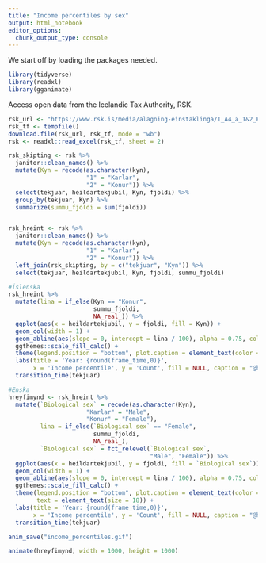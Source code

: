 ```yaml
---
title: "Income percentiles by sex"
output: html_notebook
editor_options: 
  chunk_output_type: console
---
```


We start off by loading the packages needed. 

```r
library(tidyverse)
library(readxl)
library(gganimate)
```

Access open data from the Icelandic Tax Authority, RSK. 

```r



rsk_url <- "https://www.rsk.is/media/alagning-einstaklinga/I_A4_a_1&2_EIGNIR_HLUTFTEK_KYN.xlsx"
rsk_tf <- tempfile()
download.file(rsk_url, rsk_tf, mode = "wb")
rsk <- readxl::read_excel(rsk_tf, sheet = 2)
```

```r
rsk_skipting <- rsk %>% 
  janitor::clean_names() %>% 
  mutate(Kyn = recode(as.character(kyn),
                      "1" = "Karlar",
                      "2" = "Konur")) %>% 
  select(tekjuar, heildartekjubil, Kyn, fjoldi) %>% 
  group_by(tekjuar, Kyn) %>% 
  summarize(summu_fjoldi = sum(fjoldi)) 


rsk_hreint <- rsk %>% 
  janitor::clean_names() %>% 
  mutate(Kyn = recode(as.character(kyn),
                      "1" = "Karlar",
                      "2" = "Konur")) %>% 
  left_join(rsk_skipting, by = c("tekjuar", "Kyn")) %>% 
  select(tekjuar, heildartekjubil, Kyn, fjoldi, summu_fjoldi)

#Íslenska
rsk_hreint %>% 
  mutate(lina = if_else(Kyn == "Konur",
                        summu_fjoldi,
                        NA_real_)) %>% 
  ggplot(aes(x = heildartekjubil, y = fjoldi, fill = Kyn)) +
  geom_col(width = 1) +
  geom_abline(aes(slope = 0, intercept = lina / 100), alpha = 0.75, color = "black", size = 1) +
  ggthemes::scale_fill_calc() +
  theme(legend.position = "bottom", plot.caption = element_text(color = "darkgrey")) +
  labs(title = 'Year: {round(frame_time,0)}', 
       x = 'Income percentile', y = 'Count', fill = NULL, caption = "@hlynur") +
  transition_time(tekjuar)

#Enska
hreyfimynd <- rsk_hreint %>%
  mutate(`Biological sex` = recode(as.character(Kyn),
                      "Karlar" = "Male",
                      "Konur" = "Female"),
         lina = if_else(`Biological sex` == "Female",
                        summu_fjoldi,
                        NA_real_),
         `Biological sex` = fct_relevel(`Biological sex`,
                                        "Male", "Female")) %>% 
  ggplot(aes(x = heildartekjubil, y = fjoldi, fill = `Biological sex`)) +
  geom_col(width = 1) +
  geom_abline(aes(slope = 0, intercept = lina / 100), alpha = 0.75, color = "black", size = 1) +
  ggthemes::scale_fill_calc() +
  theme(legend.position = "bottom", plot.caption = element_text(color = "darkgrey"),
        text = element_text(size = 18)) +
  labs(title = 'Year: {round(frame_time,0)}', 
       x = 'Income percentile', y = 'Count', fill = NULL, caption = "@hlynur") +
  transition_time(tekjuar)
```

```r
anim_save("income_percentiles.gif")
```

```r

animate(hreyfimynd, width = 1000, height = 1000)

```

